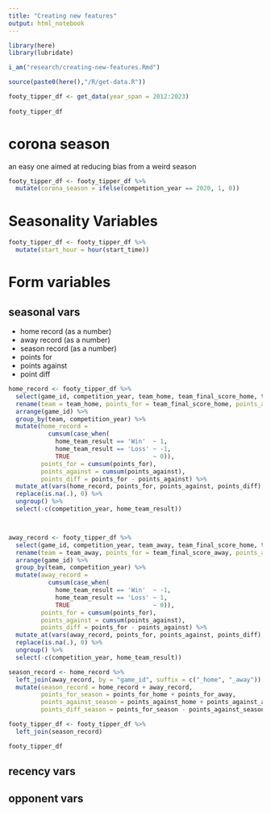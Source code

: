 ```yaml
---
title: "Creating new features"
output: html_notebook
---
```


```r
library(here)
library(lubridate)

i_am("research/creating-new-features.Rmd")

source(paste0(here(),"/R/get-data.R"))

footy_tipper_df <- get_data(year_span = 2012:2023) 
 
footy_tipper_df
```
# corona season

an easy one aimed at reducing bias from a weird season

```r
footy_tipper_df <- footy_tipper_df %>%
  mutate(corona_season = ifelse(competition_year == 2020, 1, 0))
```

# Seasonality Variables

```r
footy_tipper_df <- footy_tipper_df %>%
  mutate(start_hour = hour(start_time))
```

# Form variables

## seasonal vars
* home record (as a number)
* away record (as a number)
* season record (as a number)
* points for
* points against
* point diff

```r
home_record <- footy_tipper_df %>%
  select(game_id, competition_year, team_home, team_final_score_home, team_final_score_away, home_team_result) %>%
  rename(team = team_home, points_for = team_final_score_home, points_against = team_final_score_away) %>%
  arrange(game_id) %>%
  group_by(team, competition_year) %>%
  mutate(home_record =
           cumsum(case_when(
             home_team_result == 'Win'  ~ 1, 
             home_team_result == 'Loss' ~ -1,
             TRUE                       ~ 0)),
         points_for = cumsum(points_for),
         points_against = cumsum(points_against),
         points_diff = points_for - points_against) %>%
  mutate_at(vars(home_record, points_for, points_against, points_diff), lag) %>%
  replace(is.na(.), 0) %>%
  ungroup() %>%
  select(-c(competition_year, home_team_result))



away_record <- footy_tipper_df %>%
  select(game_id, competition_year, team_away, team_final_score_home, team_final_score_away, home_team_result) %>%
  rename(team = team_away, points_for = team_final_score_away, points_against = team_final_score_home) %>%
  arrange(game_id) %>%
  group_by(team, competition_year) %>%
  mutate(away_record =
           cumsum(case_when(
             home_team_result == 'Win'  ~ -1, 
             home_team_result == 'Loss' ~ 1,
             TRUE                       ~ 0)),
         points_for = cumsum(points_for),
         points_against = cumsum(points_against),
         points_diff = points_for - points_against) %>%
  mutate_at(vars(away_record, points_for, points_against, points_diff), lag) %>%
  replace(is.na(.), 0) %>%
  ungroup() %>%
  select(-c(competition_year, home_team_result))

season_record <- home_record %>%
  left_join(away_record, by = "game_id", suffix = c("_home", "_away")) %>%
  mutate(season_record = home_record + away_record,
         points_for_season = points_for_home + points_for_away,
         points_against_season = points_against_home + points_against_away,
         points_diff_season = points_for_season - points_against_season)

footy_tipper_df <- footy_tipper_df %>%
  left_join(season_record)

footy_tipper_df
```


## recency vars


## opponent vars








































